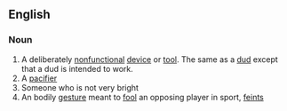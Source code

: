 ==English==
===Noun===
# A deliberately [[nonfunctional]] [[device]] or [[tool]].  The same as a [[dud]] except that a dud is intended to work.
# A [[pacifier]]
# Someone who is not very bright
# An bodily [[gesture]] meant to [[fool]] an opposing player in sport, [[feint]]s